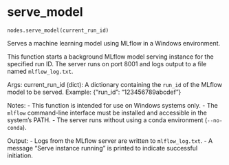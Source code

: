 # serve_model { #deploy.nodes.serve_model }

`nodes.serve_model(current_run_id)`

Serves a machine learning model using MLflow in a Windows environment.

This function starts a background MLflow model serving instance for the specified run ID. 
The server runs on port 8001 and logs output to a file named `mlflow_log.txt`.

Args:
    current_run_id (dict): A dictionary containing the `run_id` of the MLflow model to be served.
        Example: {"run_id": "123456789abcdef"}

Notes:
    - This function is intended for use on Windows systems only.
    - The `mlflow` command-line interface must be installed and accessible in the system's PATH.
    - The server runs without using a conda environment (`--no-conda`).

Output:
    - Logs from the MLflow server are written to `mlflow_log.txt`.
    - A message "Serve instance running" is printed to indicate successful initiation.